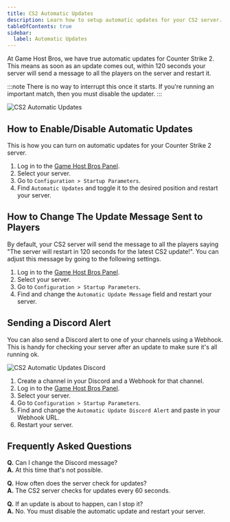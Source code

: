 ```yaml
---
title: CS2 Automatic Updates
description: Learn how to setup automatic updates for your CS2 server.
tableOfContents: true
sidebar:
  label: Automatic Updates
---
```


At Game Host Bros, we have true automatic updates for Counter Strike 2. This means as soon as an update comes out, within 120 seconds your server will send a message to all the players on the server and restart it.

:::note
There is no way to interrupt this once it starts. If you're running an important match, then you must disable the updater.
:::

![CS2 Automatic Updates](../../../../assets/guide-images/cs2-auto-updates.png)

## How to Enable/Disable Automatic Updates

This is how you can turn on automatic updates for your Counter Strike 2 server.

1. Log in to the [Game Host Bros Panel](https://panel.gamehostbros.com/).
2. Select your server.
3. Go to `Configuration > Startup Parameters`.
4. Find `Automatic Updates` and toggle it to the desired position and restart your server.

## How to Change The Update Message Sent to Players

By default, your CS2 server will send the message to all the players saying "The server will restart in 120 seconds for the latest CS2 update!". You can adjust this message by going to the following settings.

1. Log in to the [Game Host Bros Panel](https://panel.gamehostbros.com/).
2. Select your server.
3. Go to `Configuration > Startup Parameters`.
4. Find and change the `Automatic Update Message` field and restart your server.

## Sending a Discord Alert

You can also send a Discord alert to one of your channels using a Webhook. This is handy for checking your server after an update to make sure it's all running ok.

![CS2 Automatic Updates Discord](../../../../assets/guide-images/cs2-auto-updates-discord.png)

1. Create a channel in your Discord and a Webhook for that channel.
2. Log in to the [Game Host Bros Panel](https://panel.gamehostbros.com/).
2. Select your server.
3. Go to `Configuration > Startup Parameters`.
4. Find and change the `Automatic Update Discord Alert` and paste in your Webhook URL.
5. Restart your server.

## Frequently Asked Questions

**Q.** Can I change the Discord message?  
**A.** At this time that's not possible.

**Q.** How often does the server check for updates?  
**A.** The CS2 server checks for updates every 60 seconds.

**Q.** If an update is about to happen, can I stop it?  
**A.** No. You must disable the automatic update and restart your server.
